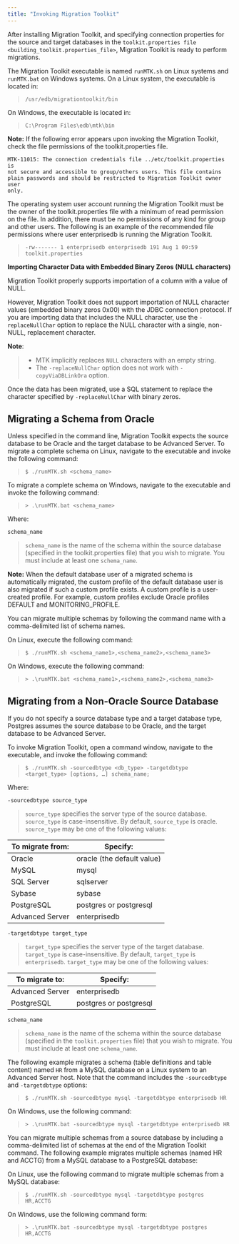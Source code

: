 ```yaml
---
title: "Invoking Migration Toolkit"
---
```


<div id="invoking_mtk" class="registered_link"></div>

After installing Migration Toolkit, and specifying connection properties for the source and target databases in the `toolkit.properties file <building_toolkit.properties_file>`, Migration Toolkit is ready to perform migrations.

The Migration Toolkit executable is named `runMTK.sh` on Linux systems and `runMTK.bat` on Windows systems. On a Linux system, the executable is located in:

> `/usr/edb/migrationtoolkit/bin`

On Windows, the executable is located in:

> `C:\Program Files\edb\mtk\bin`

**Note:** If the following error appears upon invoking the Migration Toolkit, check the file permissions of the toolkit.properties file.

```
MTK-11015: The connection credentials file ../etc/toolkit.properties is
not secure and accessible to group/others users. This file contains
plain passwords and should be restricted to Migration Toolkit owner user
only.
```

The operating system user account running the Migration Toolkit must be the owner of the toolkit.properties file with a minimum of read permission on the file. In addition, there must be no permissions of any kind for group and other users. The following is an example of the recommended file permissions where user enterprisedb is running the Migration Toolkit.

> `-rw------- 1 enterprisedb enterprisedb 191 Aug 1 09:59 toolkit.properties`

**Importing Character Data with Embedded Binary Zeros (NULL characters)**

Migration Toolkit properly supports importation of a column with a value of NULL.

However, Migration Toolkit does not support importation of NULL character values (embedded binary zeros 0x00) with the JDBC connection protocol. If you are importing data that includes the NULL character, use the `-replaceNullChar` option to replace the NULL character with a single, non-NULL, replacement character.

**Note**:

> -   MTK implicitly replaces `NULL` characters with an empty string.
> -   The `-replaceNullChar` option does not work with `-copyViaDBLinkOra` option.

Once the data has been migrated, use a SQL statement to replace the character specified by `-replaceNullChar` with binary zeros.

## Migrating a Schema from Oracle

Unless specified in the command line, Migration Toolkit expects the source database to be Oracle and the target database to be Advanced Server. To migrate a complete schema on Linux, navigate to the executable and invoke the following command:

> `$ ./runMTK.sh <schema_name>`

To migrate a complete schema on Windows, navigate to the executable and invoke the following command:

> `> .\runMTK.bat <schema_name>`

Where:

`schema_name`

> `schema_name` is the name of the schema within the source database (specified in the toolkit.properties file) that you wish to migrate. You must include at least one `schema_name`.

**Note:** When the default database user of a migrated schema is automatically migrated, the custom profile of the default database user is also migrated if such a custom profile exists. A custom profile is a user-created profile. For example, custom profiles exclude Oracle profiles DEFAULT and MONITORING_PROFILE.

You can migrate multiple schemas by following the command name with a comma-delimited list of schema names.

On Linux, execute the following command:

> `$ ./runMTK.sh <schema_name1>,<schema_name2>,<schema_name3>`

On Windows, execute the following command:

> `> .\runMTK.bat <schema_name1>,<schema_name2>,<schema_name3>`

<div id="migrate_non_oracle" class="registered_link"></div>

## Migrating from a Non-Oracle Source Database

If you do not specify a source database type and a target database type, Postgres assumes the source database to be Oracle, and the target database to be Advanced Server.

To invoke Migration Toolkit, open a command window, navigate to the executable, and invoke the following command:

> `$ ./runMTK.sh -sourcedbtype <db_type> -targetdbtype <target_type> [options, …] schema_name;`

Where:

`-sourcedbtype source_type`

> `source_type` specifies the server type of the source database. `source_type` is case-insensitive. By default, `source_type` is oracle. `source_type` may be one of the following values:

| To migrate from: | Specify:                   |
| ---------------- | -------------------------- |
| Oracle           | oracle (the default value) |
| MySQL            | mysql                      |
| SQL Server       | sqlserver                  |
| Sybase           | sybase                     |
| PostgreSQL       | postgres or postgresql     |
| Advanced Server  | enterprisedb               |

`-targetdbtype target_type`

> `target_type` specifies the server type of the target database. `target_type` is case-insensitive. By default, `target_type` is `enterprisedb`. `target_type` may be one of the following values:

| To migrate to:  | Specify:               |
| --------------- | ---------------------- |
| Advanced Server | enterprisedb           |
| PostgreSQL      | postgres or postgresql |

`schema_name`

> `schema_name` is the name of the schema within the source database (specified in the `toolkit.properties` file) that you wish to migrate. You must include at least one `schema_name`.

The following example migrates a schema (table definitions and table content) named `HR` from a MySQL database on a Linux system to an Advanced Server host. Note that the command includes the `‑sourcedbtype` and `-targetdbtype` options:

> `$ ./runMTK.sh -sourcedbtype mysql -targetdbtype enterprisedb HR`

On Windows, use the following command:

> `> .\runMTK.bat -sourcedbtype mysql -targetdbtype enterprisedb HR`

You can migrate multiple schemas from a source database by including a comma-delimited list of schemas at the end of the Migration Toolkit command. The following example migrates multiple schemas (named HR and ACCTG) from a MySQL database to a PostgreSQL database:

On Linux, use the following command to migrate multiple schemas from a MySQL database:

> `$ ./runMTK.sh -sourcedbtype mysql -targetdbtype postgres HR,ACCTG`

On Windows, use the following command form:

> `> .\runMTK.bat -sourcedbtype mysql -targetdbtype postgres HR,ACCTG`
